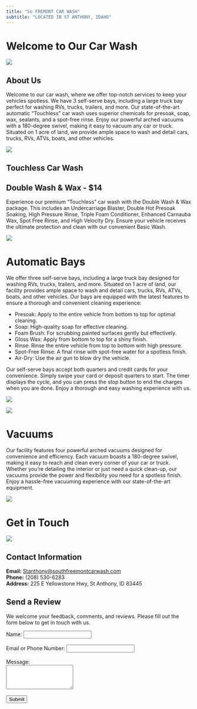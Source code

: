 ```yaml
---
title: "So FREMONT CAR WASH"
subtitle: "LOCATED IN ST ANTHONY, IDAHO"
---
```


<div class="custom-width">

# Welcome to Our Car Wash



![](Images/carwash_logo.png)

<div class="flex-container">

<div class="flex-item">

# About Us

Welcome to our car wash, where we offer top-notch services to keep your vehicles spotless. We have 3 self-serve bays, including a large truck bay perfect for washing RVs, trucks, trailers, and more. Our state-of-the-art automatic “Touchless” car wash uses superior chemicals for presoak, soap, wax, sealants, and a spot-free rinse. Enjoy our powerful arched vacuums with a 180-degree swivel, making it easy to vacuum any car or truck. Situated on 1 acre of land, we provide ample space to wash and detail cars, trucks, RVs, ATVs, boats, and other vehicles.

![](Images/frontview_carwash.jpg)

</div>

<div class="flex-item">

# Touchless Car Wash

## Double Wash & Wax - $14

Experience our premium “Touchless” car wash with the Double Wash & Wax package. This includes an Undercarriage Blaster, Double Hot Presoak Soaking, High Pressure Rinse, Triple Foam Conditioner, Enhanced Carnauba Wax, Spot Free Rinse, and High Velocity Dry. Ensure your vehicle receives the ultimate protection and clean with our convenient Basic Wash.

![](Images/automatic-bay_washmenu.jpg)

</div>

</div>

# Automatic Bays

We offer three self-serve bays, including a large truck bay designed for washing RVs, trucks, trailers, and more. Situated on 1 acre of land, our facility provides ample space to wash and detail cars, trucks, RVs, ATVs, boats, and other vehicles. Our bays are equipped with the latest features to ensure a thorough and convenient cleaning experience:

* Presoak: Apply to the entire vehicle from bottom to top for optimal cleaning.
* Soap: High-quality soap for effective cleaning.
* Foam Brush: For scrubbing painted surfaces gently but effectively.
* Gloss Wax: Apply from bottom to top for a shiny finish.
* Rinse: Rinse the entire vehicle from top to bottom with high pressure.
* Spot-Free Rinse: A final rinse with spot-free water for a spotless finish.
* Air-Dry: Use the air gun to blow dry the vehicle.

Our self-serve bays accept both quarters and credit cards for your convenience. Simply swipe your card or deposit quarters to start. The timer displays the cycle, and you can press the stop button to end the charges when you are done. Enjoy a thorough and easy washing experience with us.

![](Images/selfserve_pmt_and_controls.jpg)

![](Images/selfserve_menu_pmt.jpg)

# Vacuums

Our facility features four powerful arched vacuums designed for convenience and efficiency. Each vacuum boasts a 180-degree swivel, making it easy to reach and clean every corner of your car or truck. Whether you're detailing the interior or just need a quick clean-up, our vacuums provide the power and flexibility you need for a spotless finish. Enjoy a hassle-free vacuuming experience with our state-of-the-art equipment.

![](Images/3vacuums.jpg)

# Get in Touch
![](Images/replace.jpg)

## Contact Information

**Email:** [Stanthony@southfreemontcarwash.com](mailto:Stanthony@southfreemontcarwash.com)  
**Phone:** (208) 530-6283  
**Address:** 225 E Yellowstone Hwy, St Anthony, ID 83445


## Send a Review


We welcome your feedback, comments, and reviews. Please fill out the form below to get in touch with us.

<form action="mailto:eduardo.er.ramirez@gmail.com" method="POST" enctype="text/plain">
    <label for="name">Name:</label>
    <input type="text" id="name" name="name" required><br><br>
    <label for="email">Email or Phone Number:</label>
    <input type="text" id="email" name="email" required><br><br>
    <label for="message">Message:</label><br>
    <textarea id="message" name="message" rows="4" required></textarea><br><br>
    <input type="submit" value="Submit">
</form>

</div>


</div>

<!-- 
# use mail to in html, basically it opens the mail app on the users end and the send email is the one i use in the mail to code. 

# on mobile it works because it opens options to send the email using email apps on my phone, but on my laptop it gives my mail app options and google. If I use google on pc then it will just open the tab where I choose which profile I want to use (since I have two) and nothing happens afterwards. On pc it also lets me know that the form is not secure and when I click submit I get redirected to danger page suggestion that they might be trying to steal my information which is not good. 
# mailto is really good to know but I will have to solve the email opening issue on pc, and how to make it secure so users virus protection services do not flag the form! 
-->